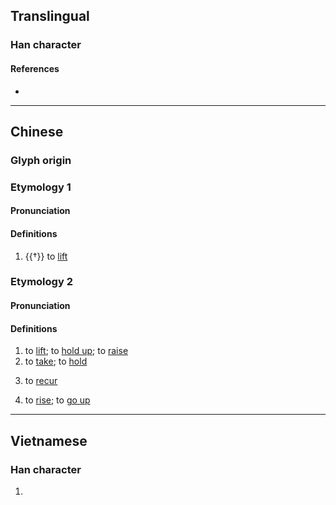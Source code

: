 {{character info/new}}
==Translingual==

===Han character===
{{Han char|rn=64|rad=手|as=17|sn=20|four=|canj=QHCQ|ids=⿰扌舉}}

====References====
* {{Han ref|kx=0463.211|dkj=12981|dj=0812.110|hdz=31983.040|uh=6511|ud=25873}}

----
==Chinese==

===Glyph origin===
{{Han etym}}

===Etymology 1===
{{zh-forms|s=𫽥|alt=㩮}}

====Pronunciation====
{{zh-pron
|m=qiān
|c=hin1
|mc=y
|oc=y
|cat=v
}}

====Definitions====
{{zh-hanzi}}

# {{†}} to [[lift]]

===Etymology 2===
{{zh-forms|s=𫽥|alt=揭,舉,擧}}

====Pronunciation====
{{zh-pron
|mn=xm,zz,tw:gia̍h/xm:kia̍h/qz:ka̍h/xm:kiâ/xm:giâ/qz:kâ
|cat=v
}}

====Definitions====
{{zh-hanzi}} {{tlb|zh|Hokkien}}

# to [[lift]]; to [[hold up]]; to [[raise]]
# to [[take]]; to [[hold]]
# {{lb|zh|of a disease}} to [[recur]]
# {{lb|zh|of internal heat|prices|etc.}} to [[rise]]; to [[go up]]

----

==Vietnamese==

===Han character===
{{vi-readings|rs=手17|hanviet=gỡ}}

# {{defn|lang=vi|sort=手17}}